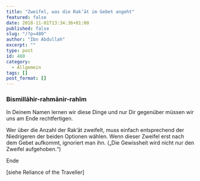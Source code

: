```yaml
---
title: "Zweifel, was die Rak’āt im Gebet angeht"
featured: false
date: 2018-11-01T13:34:36+01:00
published: false
slug: "/?p=480"
author: "Ibn Abdullah"
excerpt: ""
type: post
id: 480
category:
  - Allgemein
tags: []
post_format: []
---
```


### Bismillāhir-rahmānir-rahīm

In Deinem Namen lernen wir diese Dinge und nur Dir gegenüber müssen wir uns am Ende rechtfertigen.

Wer über die Anzahl der Rak’āt zweifelt, muss einfach entsprechend der Niedrigeren der beiden Optionen wählen. Wenn dieser Zweifel erst nach dem Gebet aufkommt, ignoriert man ihn. („Die Gewissheit wird nicht nur den Zweifel aufgehoben.“)

Ende

\[siehe Reliance of the Traveller\]
